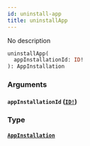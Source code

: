 ```yaml
---
id: uninstall-app
title: uninstallApp
---
```


No description

```graphql
uninstallApp(
  appInstallationId: ID!
): AppInstallation

```

### Arguments

#### `appInstallationId` ([`ID!`](/docs/graphql/scalars/id))

### Type

#### [`AppInstallation`](/docs/graphql/objects/app-installation)
